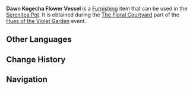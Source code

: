 {{Furnishing Infobox
|id             = 373714
|image          = Item Dawn Kogecha Flower Vessel.png
|category       = Landscape
|subcategory    = Curio
|rarity         = 4
|adeptal_energy = 30
|load           = 345
|reduced_load   = 345
|description    = A flower vessel painted with a dawn gray design. It has a memorable tea-colored lacquer that seem to blend the production techniques of many countries in an exquisite manner.
|source1        = [[Hues of the Violet Garden/The Floral Courtyard|The Floral Courtyard]] event
|event          = Hues of the Violet Garden
|interaction    = Floral Courtyard
}}
'''Dawn Kogecha Flower Vessel''' is a [[Furnishing]] item that can be used in the [[Serenitea Pot]]. It is obtained during the [[Hues of the Violet Garden/The Floral Courtyard|The Floral Courtyard]] part of the [[Hues of the Violet Garden]] event.

==Other Languages==
{{Other Languages
|default_hidden = 1
|en      = Dawn Kogecha Flower Vessel
|zhs     = 晓灰焦茶花器
|zhs_rm  = Xiǎohuī Jiāochá Huāqì
|zht     = 曉灰焦茶花器
|zht_rm  = Xiǎohuī Jiāochá Huāqì
|ja      = 薄灰焦茶花器
|ja_rm   = Hakkai Kogecha Kaki{{Assumed}}
|ko      = 연회색 고동빛 화기
|ko_rm   = Yeonhoesaek Godongbit Hwagi
|es      = Jarrón con lacado marrón y motivos grises
|fr      = Potiche grise à fleurs de thé
|ru      = Коричневый цветочный сосуд цвета умбры
|th      = แจกันดอกไม้ชาสีเทาแห่งรุ่งอรุณ
|th_rm   = 
|vi      = Bình Hoa Trà Xám
|de      = Kogecha-Blumengefäß des Morgengrauens
|id      = Wadah Bunga Abu Kecoklatan
|pt      = Vaso de Amanhecer Kogecha
}}

==Change History==
{{Change History|2.6}}

==Navigation==
{{Furnishing Navbox/Exterior|landscape|state=collapsed}}
{{Furnishing Navbox/Subsystems|curio}}